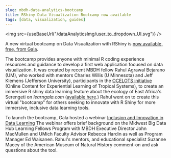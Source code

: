 ```yaml
---
slug: mbdh-data-analytics-bootcamp
title: RShiny Data Visualization Bootcamp now available
tags: [data, visualization, guides]
---
```



<img src={useBaseUrl("/dataAnalyticsImg/user_to_dropdown_UI.svg")} />

A new virtual bootcamp on Data Visualization with RShiny is [now available, free, from Gala](https://about.learngala.com/data-analytics/index.html).

The bootcamp provides anyone with minimal R coding experience resources and guidance to develop a first web application focused on data visualization. It was created by recent MBDH fellow Rahul Agrawal Bejarano (UM), who worked with mentors Charles Willis (U Minnesota) and Jeff Klemens (Jefferson University), participants in the [OCELOTS initiative](https://www.learngala.com/catalog/libraries/ocelots) (Online Content for Experiential Learning of Tropical Systems), to create an immersive R shiny data learning feature about the ecology of East Africa's Serengeti on _learngala.com_ ([available here](https://www.learngala.com/cases/5404912d-6d4c-4a37-a777-0f80e6a7912f).) Rahul went on to create this virtual "bootcamp" for others seeking to innovate with R Shiny for more immersive, inclusive data learning tools.

To launch the bootcamp, Gala hosted a webinar [Inclusion and Innovation in Data Learning](https://www.youtube.com/watch?v=8UQSia65eLs)
The webinar offers brief background on the Midwest Big Data Hub Learning Fellows Program with MBDH Executive Director John MacMullen and UMich Faculty Advisor Rebecca Hardin as well as Program Manager Ed Waisanen. Rahul's mentors, and educational specialist Suzanne Macey of the American Museum of Natural History comment-on and ask questions about the tool.
